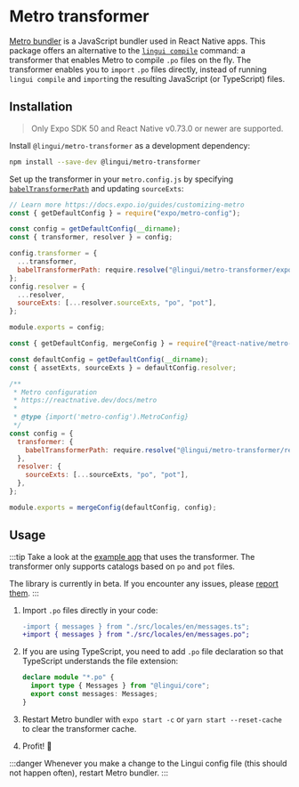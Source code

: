 # Metro transformer

[Metro bundler](https://metrobundler.dev/) is a JavaScript bundler used in React Native apps. This package offers an alternative to the [`lingui compile`](/ref/cli#compile) command: a transformer that enables Metro to compile `.po` files on the fly. The transformer enables you to `import` `.po` files directly, instead of running `lingui compile` and `import`ing the resulting JavaScript (or TypeScript) files.

## Installation

> Only Expo SDK 50 and React Native v0.73.0 or newer are supported.

Install `@lingui/metro-transformer` as a development dependency:

```bash npm2yarn
npm install --save-dev @lingui/metro-transformer
```

Set up the transformer in your `metro.config.js` by specifying [`babelTransformerPath`](https://metrobundler.dev/docs/configuration/#babeltransformerpath) and updating `sourceExts`:


<Tabs groupId="babel-swc">
  <TabItem value="expo" label="Expo" default>

```js title="metro.config.js"
// Learn more https://docs.expo.io/guides/customizing-metro
const { getDefaultConfig } = require("expo/metro-config");

const config = getDefaultConfig(__dirname);
const { transformer, resolver } = config;

config.transformer = {
  ...transformer,
  babelTransformerPath: require.resolve("@lingui/metro-transformer/expo"),
};
config.resolver = {
  ...resolver,
  sourceExts: [...resolver.sourceExts, "po", "pot"],
};

module.exports = config;
```

  </TabItem>
<TabItem value="plain-RN" label="plain React Native">

```js title="metro.config.js"
const { getDefaultConfig, mergeConfig } = require("@react-native/metro-config");

const defaultConfig = getDefaultConfig(__dirname);
const { assetExts, sourceExts } = defaultConfig.resolver;

/**
 * Metro configuration
 * https://reactnative.dev/docs/metro
 *
 * @type {import('metro-config').MetroConfig}
 */
const config = {
  transformer: {
    babelTransformerPath: require.resolve("@lingui/metro-transformer/react-native"),
  },
  resolver: {
    sourceExts: [...sourceExts, "po", "pot"],
  },
};

module.exports = mergeConfig(defaultConfig, config);
```

</TabItem>
</Tabs>

## Usage

:::tip
Take a look at the [example app](https://github.com/lingui/js-lingui/tree/main/examples/react-native) that uses the transformer. The transformer only supports catalogs based on `po` and `pot` files.

The library is currently in beta. If you encounter any issues, please [report them](https://github.com/lingui/js-lingui/issues).
:::

1.  Import `.po` files directly in your code:

    ```diff
    -import { messages } from "./src/locales/en/messages.ts";
    +import { messages } from "./src/locales/en/messages.po";
    ```

2.  If you are using TypeScript, you need to add `.po` file declaration so that TypeScript understands the file extension:

    ```ts title="src/po-types.d.ts"
    declare module "*.po" {
      import type { Messages } from "@lingui/core";
      export const messages: Messages;
    }
    ```

3.  Restart Metro bundler with `expo start -c` or `yarn start --reset-cache` to clear the transformer cache.
4.  Profit! 🎉

:::danger
Whenever you make a change to the Lingui config file (this should not happen often), restart Metro bundler.
:::
